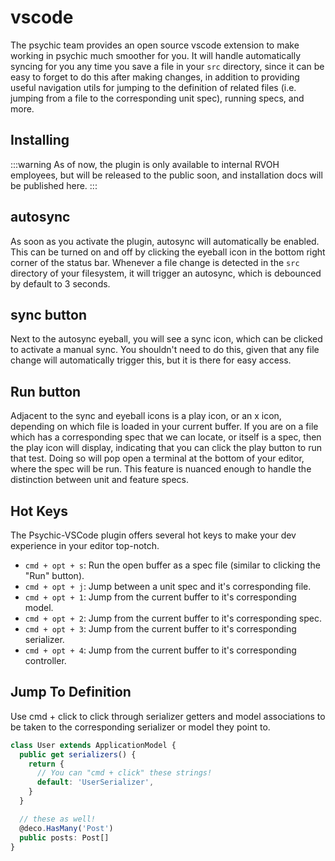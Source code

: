 # vscode

The psychic team provides an open source vscode extension to make working in psychic much smoother for you. It will handle automatically syncing for you any time you save a file in your `src` directory, since it can be easy to forget to do this after making changes, in addition to providing useful navigation utils for jumping to the definition of related files (i.e. jumping from a file to the corresponding unit spec), running specs, and more.

## Installing

:::warning
As of now, the plugin is only available to internal RVOH employees, but will be released to the public soon, and installation docs will be published here.
:::

## autosync

As soon as you activate the plugin, autosync will automatically be enabled. This can be turned on and off by clicking the eyeball icon in the bottom right corner of the status bar. Whenever a file change is detected in the `src` directory of your filesystem, it will trigger an autosync, which is debounced by default to 3 seconds.

## sync button

Next to the autosync eyeball, you will see a sync icon, which can be clicked to activate a manual sync. You shouldn't need to do this, given that any file change will automatically trigger this, but it is there for easy access.

## Run button

Adjacent to the sync and eyeball icons is a play icon, or an x icon, depending on which file is loaded in your current buffer. If you are on a file which has a corresponding spec that we can locate, or itself is a spec, then the play icon will display, indicating that you can click the play button to run that test. Doing so will pop open a terminal at the bottom of your editor, where the spec will be run. This feature is nuanced enough to handle the distinction between unit and feature specs.

## Hot Keys

The Psychic-VSCode plugin offers several hot keys to make your dev experience in your editor top-notch.

* `cmd + opt + s`: Run the open buffer as a spec file (similar to clicking the "Run" button).
* `cmd + opt + j`: Jump between a unit spec and it's corresponding file.
* `cmd + opt + 1`: Jump from the current buffer to it's corresponding model.
* `cmd + opt + 2`: Jump from the current buffer to it's corresponding spec.
* `cmd + opt + 3`: Jump from the current buffer to it's corresponding serializer.
* `cmd + opt + 4`: Jump from the current buffer to it's corresponding controller.

## Jump To Definition

Use cmd + click to click through serializer getters and model associations to be taken to the corresponding serializer or model they point to.

```ts
class User extends ApplicationModel {
  public get serializers() {
    return {
      // You can "cmd + click" these strings!
      default: 'UserSerializer',
    }
  }

  // these as well!
  @deco.HasMany('Post')
  public posts: Post[]
}
```